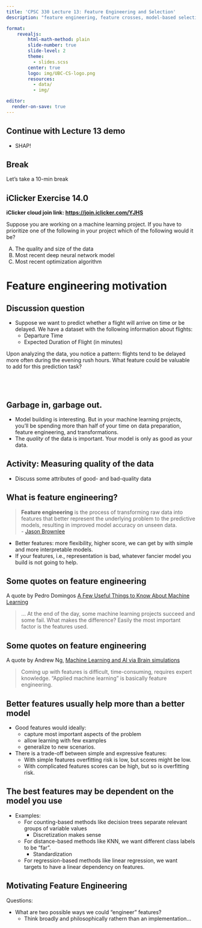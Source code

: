 ```yaml
---
title: 'CPSC 330 Lecture 13: Feature Engineering and Selection'
description: "feature engineering, feature crosses, model-based selection, RFE"

format:
    revealjs:
        html-math-method: plain
        slide-number: true
        slide-level: 2
        theme:
          - slides.scss
        center: true
        logo: img/UBC-CS-logo.png
        resources:
          - data/
          - img/

editor:
  render-on-save: true
---
```

<!-- 
## Announcements 

- HW5 is due next week Monday. Make use of office hours and tutorials this week.
- CPSC 330 final exam window (in the CBTF) will be Dec. 17-19
- Midterm 1 results will be out tonight (as soon as I get home!)
    - Viewing sessions (in the CBTF) will be next week
-->

## Continue with Lecture 13 demo

- SHAP!

## Break

Let's take a 10-min break

## iClicker Exercise 14.0

**iClicker cloud join link: [https://join.iclicker.com/YJHS](https://join.iclicker.com/YJHS)**

Suppose you are working on a machine learning project. If you have to prioritize one of the following in your project which of the following would it be?

(A) The quality and size of the data
(B) Most recent deep neural network model
(C) Most recent optimization algorithm

# Feature engineering motivation 

## Discussion question
- Suppose we want to predict whether a flight will arrive on time or be delayed. We have a dataset with the following information about flights:
    - Departure Time
    - Expected Duration of Flight (in minutes)

Upon analyzing the data, you notice a pattern: flights tend to be delayed more often during the evening rush hours. What feature could be valuable to add for this prediction task?
<br><br><br><br>

## Garbage in, garbage out.

- Model building is interesting. But in your machine learning projects, you'll be spending more than half of your time on data preparation, feature engineering, and transformations.
- The _quality_ of the data is important. Your model is only as good as your data. 

## Activity: Measuring quality of the data 
- Discuss some attributes of good- and bad-quality data

## What is feature engineering?  

<blockquote>
<b>Feature engineering</b> is the process of transforming raw data into features that better represent the underlying problem to the predictive models, resulting in improved model accuracy on unseen data.<br> 
- [Jason Brownlee](https://machinelearningmastery.com)
</blockquote> 


- Better features: more flexibility, higher score, we can get by with simple and more interpretable models. 
- If your features, i.e., representation is bad, whatever fancier model you build is not going to help.


## Some quotes on feature engineering 

A quote by Pedro Domingos [A Few Useful Things to Know About Machine Learning](https://homes.cs.washington.edu/~pedrod/papers/cacm12.pdf)

<blockquote>
... At the end of the day, some machine learning projects succeed and some fail. What makes the difference? Easily the most important factor is the features used. 
</blockquote>

## Some quotes on feature engineering 
A quote by Andrew Ng, [Machine Learning and AI via Brain simulations](https://ai.stanford.edu/~ang/slides/DeepLearning-Mar2013.pptx)

<blockquote>
Coming up with features is difficult, time-consuming, requires expert knowledge. "Applied machine learning" is basically feature engineering.
</blockquote>


## Better features usually help more than a better model {.smaller}
- Good features would ideally:
    - capture most important aspects of the problem
    - allow learning with few examples 
    - generalize to new scenarios.

- There is a trade-off between simple and expressive features:
    - With simple features overfitting risk is low, but scores might be low.
    - With complicated features scores can be high, but so is overfitting risk.

## The best features may be dependent on the model you use {.smaller}

- Examples:
    - For counting-based methods like decision trees separate relevant groups of variable values
        - Discretization makes sense 
    - For distance-based methods like KNN, we want different class labels to be "far".
        - Standardization 
    - For regression-based methods like linear regression, we want targets to have a linear dependency on features.

## Motivating Feature Engineering

Questions:

- What are two possible ways we could "engineer" features?
    - Think broadly and philosophically rathern than an implementation...

<!-- 
## [Demo of feature engineering and selection](https://github.com/UBC-CS/cpsc330-2025S1/blob/main/lectures/102-Varada-lectures/class_demos/demo_14-feature-engineering-selection.ipynb)

## Domain-specific transformations

In some domains there are natural transformations to do:
- Spectrograms (sound data)
- Wavelets (image data)
- Convolutions 

![](img/spectogram.png)

[Source](https://en.wikipedia.org/wiki/Spectrogram) 


## (iClicker) Exercise 14.1 

**iClicker cloud join link: [https://join.iclicker.com/YJHS](https://join.iclicker.com/YJHS)**

**Select all of the following statements which are TRUE.**

- (A) Simple association-based feature selection approaches do not take into account the interaction between features.
- (B) You can carry out feature selection using linear models by pruning the features which have very small weights (i.e., coefficients less than a threshold).
- (C) The order of features removed given by `rfe.ranking_` is the same as the order of original feature importances given by the model.   -->